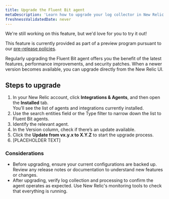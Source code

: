```yaml
---
title: Upgrade the Fluent Bit agent
metaDescription: 'Learn how to upgrade your log collector in New Relic.'
freshnessValidatedDate: never
---
```


<Callout title="preview">
  We're still working on this feature, but we'd love for you to try it out!

  This feature is currently provided as part of a preview program pursuant to our [pre-release policies](/docs/licenses/license-information/referenced-policies/new-relic-pre-release-policy).
</Callout>

Regularly upgrading the Fluent Bit agent offers you the benefit of the latest features, performance improvements, and security patches. When a newer version becomes available, you can upgrade directly from the New Relic UI.

## Steps to upgrade
1. In your New Relic account, click **Integrations & Agents**, and then open the **Installed** tab.<br/>You’ll see the list of agents and integrations currently installed.
2. Use the search entities field or the Type filter to narrow down the list to Fluent Bit agents.
3. Identify the relevant agent.
4. In the Version column, check if there’s an update available. 
5. Click the **Update from vx.y.x to X.Y.Z** to start the upgrade process.
6. [PLACEHOLDER TEXT]

### Considerations
- Before upgrading, ensure your current configurations are backed up. Review any release notes or documentation to understand new features or changes.
- After upgrading, verify log collection and processing to confirm the agent operates as expected. Use New Relic's monitoring tools to check that everything is running.

